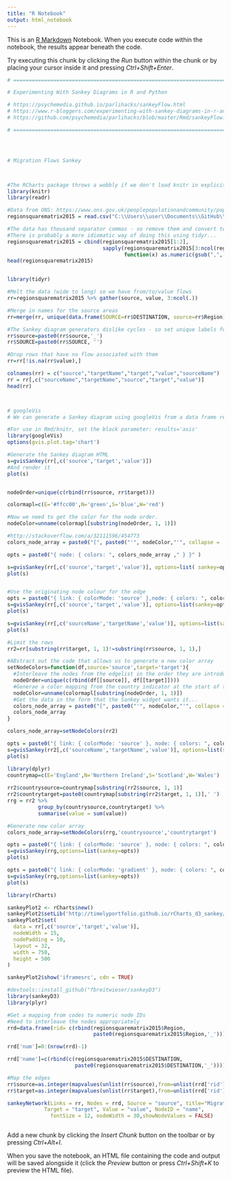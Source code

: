 ```yaml
---
title: "R Notebook"
output: html_notebook
---
```


This is an [R Markdown](http://rmarkdown.rstudio.com) Notebook. When you execute code within the notebook, the results appear beneath the code. 

Try executing this chunk by clicking the *Run* button within the chunk or by placing your cursor inside it and pressing *Ctrl+Shift+Enter*. 

```r
# ===============================================================================

# Experimenting With Sankey Diagrams in R and Python

# https://psychemedia.github.io/parlihacks/sankeyFlow.html
# https://www.r-bloggers.com/experimenting-with-sankey-diagrams-in-r-and-python/
# https://github.com/psychemedia/parlihacks/blob/master/Rmd/sankeyFlow.Rmd

# ===============================================================================




# Migration Flows Sankey



#The RCharts package throws a wobbly if we don't load knitr in explicitly
library(knitr)
library(readr)

#Data from ONS: https://www.ons.gov.uk/peoplepopulationandcommunity/populationandmigration/migrationwithintheuk/datasets/matricesofinternalmigrationmovesbetweenlocalauthoritiesandregionsincludingthecountriesofwalesscotlandandnorthernireland
regionsquarematrix2015 = read.csv("C:\\Users\\user\\Documents\\GitHub\\R-Bloggers\\regionsquarematrix2015.csv", skip = 8)

#The data has thousand separator commas - so remove them and convert to numeric
#There is probably a more idiomatic way of doing this using tidyr...
regionsquarematrix2015 = cbind(regionsquarematrix2015[1:2],
                               sapply(regionsquarematrix2015[3:ncol(regionsquarematrix2015)],
                                      function(x) as.numeric(gsub(",", "", x))))
head(regionsquarematrix2015)


library(tidyr)

#Melt the data (wide to long) so we have from/to/value flows
rr=regionsquarematrix2015 %>% gather(source, value, 3:ncol(.))

#Merge in names for the source areas
rr=merge(rr, unique(data.frame(SOURCE=rr$DESTINATION, source=rr$Region)), by='source')

#The Sankey diagram generators dislike cycles - so set unique labels for from/to
rr$source=paste0(rr$source,'_')
rr$SOURCE=paste0(rr$SOURCE, '')

#Drop rows that have no flow associated with them
rr=rr[!is.na(rr$value),]

colnames(rr) = c("source","targetName","target","value","sourceName")
rr = rr[,c("sourceName","targetName","source","target","value")]
head(rr)



# googleVis
# We can generate a Sankey diagram using googleVis from a data frame representing an edge list in the following way:

#For use in Rmd/knitr, set the block parameter: results='asis'
library(googleVis)
options(gvis.plot.tag='chart')

#Generate the Sankey diagram HTML
s=gvisSankey(rr[,c('source','target','value')])
#And render it
plot(s)


nodeOrder=unique(c(rbind(rr$source, rr$target)))

colormapl=c(E='#ffcc00',N='green',S='blue',W='red')

#Now we need to get the color for the node order.
nodeColor=unname(colormapl[substring(nodeOrder, 1, 1)])

#http://stackoverflow.com/a/32111596/454773
colors_node_array = paste0("[", paste0("'", nodeColor,"'", collapse = ','), "]")

opts = paste0("{ node: { colors: ", colors_node_array ," } }" )

s=gvisSankey(rr[,c('source','target','value')], options=list( sankey=opts))
plot(s)


#Use the originating node colour for the edge
opts = paste0("{ link: { colorMode: 'source' },node: { colors: ", colors_node_array ," } }" )
s=gvisSankey(rr[,c('source','target','value')], options=list(sankey=opts))
plot(s)

s=gvisSankey(rr[,c('sourceName','targetName','value')], options=list(sankey=opts))
plot(s)

#Limit the rows
rr2=rr[substring(rr$target, 1, 1)!=substring(rr$source, 1, 1),]

#ABstract out the code that allows us to generate a new color array
setNodeColors=function(df,source='source',target='target'){
  #Interleave the nodes from the edgelist in the order they are introduced
  nodeOrder=unique(c(rbind(df[[source]], df[[target]])))
  #Generae a color mapping from the country indicator at the start of the country/region code
  nodeColor=unname(colormapl[substring(nodeOrder, 1, 1)])
  #Get the data in the form that the Sankey widget wants it...
  colors_node_array = paste0("[", paste0("'", nodeColor,"'", collapse = ','), "]")
  colors_node_array
}

colors_node_array=setNodeColors(rr2)

opts = paste0("{ link: { colorMode: 'source' }, node: { colors: ", colors_node_array ," } }" )
s=gvisSankey(rr2[,c('sourceName','targetName','value')], options=list(sankey=opts))
plot(s)

library(dplyr)
countrymap=c(E='England',N='Northern Ireland',S='Scotland',W='Wales')
  
rr2$countrysource=countrymap[substring(rr2$source, 1, 1)]
rr2$countrytarget=paste0(countrymap[substring(rr2$target, 1, 1)],' ')
rrg = rr2 %>%
          group_by(countrysource,countrytarget) %>%
          summarise(value = sum(value))

#Generate new color array
colors_node_array=setNodeColors(rrg,'countrysource','countrytarget')

opts = paste0("{ link: { colorMode: 'source' }, node: { colors: ", colors_node_array ," } }" )
s=gvisSankey(rrg,options=list(sankey=opts))
plot(s)

opts = paste0("{ link: { colorMode: 'gradient' }, node: { colors: ", colors_node_array ," } }" )
s=gvisSankey(rrg,options=list(sankey=opts))
plot(s)

library(rCharts)

sankeyPlot2 <- rCharts$new()
sankeyPlot2$setLib('http://timelyportfolio.github.io/rCharts_d3_sankey/')
sankeyPlot2$set(
  data = rr[,c('source','target','value')],
  nodeWidth = 15,
  nodePadding = 10,
  layout = 32,
  width = 750,
  height = 500
)

sankeyPlot2$show('iframesrc', cdn = TRUE)

#devtools::install_github("fbreitwieser/sankeyD3")
library(sankeyD3)
library(plyr)

#Get a mapping from codes to numeric node IDs
#Need to interleave the nodes appropriately
rrd=data.frame(rid= c(rbind(regionsquarematrix2015$Region,
                            paste0(regionsquarematrix2015$Region,'_'))) )

rrd['num']=0:(nrow(rrd)-1)

rrd['name']=c(rbind(c(regionsquarematrix2015$DESTINATION,
                      paste0(regionsquarematrix2015$DESTINATION,'_'))))

#Map the edges
rr$source=as.integer(mapvalues(unlist(rr$source),from=unlist(rrd['rid']),to=unlist(rrd['num'])))
rr$target=as.integer(mapvalues(unlist(rr$target),from=unlist(rrd['rid']),to=unlist(rrd['num'])))

sankeyNetwork(Links = rr, Nodes = rrd, Source = "source", title="Migration Flows",
            Target = "target", Value = "value", NodeID = "name",
              fontSize = 12, nodeWidth = 30,showNodeValues = FALSE)



```

Add a new chunk by clicking the *Insert Chunk* button on the toolbar or by pressing *Ctrl+Alt+I*.

When you save the notebook, an HTML file containing the code and output will be saved alongside it (click the *Preview* button or press *Ctrl+Shift+K* to preview the HTML file).

